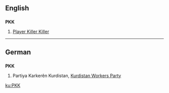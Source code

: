 {{wikipedia|lang=de}}
==English==

==={{abbreviation}}===
'''PKK'''

# {{rfv-sense}} [[Player Killer Killer]]

----

==German==

==={{initialism}}===
'''PKK'''

# Partiya Karkerên Kurdistan, [[Kurdistan Workers Party]]

[[ku:PKK]]
